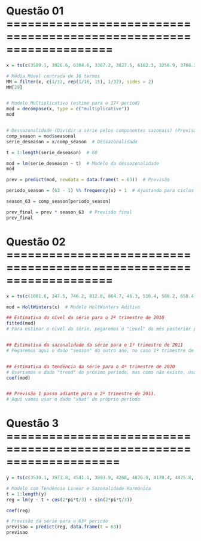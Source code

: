 # Questão 01 ===================================================================

```r
x = ts(c(3509.1, 3926.6, 6304.6, 3367.2, 3827.5, 6182.3, 3256.9, 3706.3, 5999.5, 3178.8, 3501.9, 5759.3, 3029.4, 3400.5, 5613.2, 2871.8, 3246.3, 5367.1, 2775.9, 3130.6, 5192.3, 2688.1, 2991.5, 4985.5, 2541.8, 2897.8, 4771, 2439.7, 2767.9, 4561.7, 2360.1, 2686.3, 4385.4, 2256, 2533.7, 4163.2, 2161.4, 2393.7, 3948.6, 2081.2, 2303.6, 3753.2, 1987.4, 2147.8, 3580.3, 1798.2, 2067.1, 3348.9, 1731, 2009, 3232.8, 1631.7, 1857.9, 3006.5, 1519.6, 1713.8, 2764.5, 1379.8, 1604.8, 2575.7), start = 1, frequency = 3)

# Média Móvel centrada de 16 termos
MM = filter(x, c(1/32, rep(1/16, 15), 1/32), sides = 2)
MM[29]


# Modelo Multiplicativo (estime para o 17º períod)
mod = decompose(x, type = c("multiplicative"))
mod


# Dessazonalidade (Dividir a série pelos componentes sazonais) (Previsão da série para o 63º período)
comp_season = mod$seasonal
serie_deseason = x/comp_season  # Dessazonalidade

t = 1:length(serie_deseason)  # 60

mod = lm(serie_deseason ~ t)  # Modelo da dessazonalidade
mod

prev = predict(mod, newdata = data.frame(t = 63))  # Previsão

periodo_season = (63 - 1) %% frequency(x) + 1  # Ajustando para ciclos sazonais

season_63 = comp_season[periodo_season] 

prev_final = prev * season_63  # Previsão final
prev_final

```

# Questão 02 ===================================================================

```r
x = ts(c(1081.6, 247.5, 746.2, 812.8, 864.7, 46.3, 516.4, 586.2, 658.4, -139.3, 340.2, 433.8, 535.3, -259.4, 211.1, 281.1, 315.8, -471.2, 32.4, 94.3, 176.4, -631, -185.8, -128.3, -53.8, -890.2, -422.7, -384.3, -324.7, -1148.5, -664.9, -597.7, -528.8, -1310.5, -762.2, -689.6, -661.3, -1489.2, -1020.2, -932.5, -824.7, -1611.6, -1139.7, -1000.2, -932, -1732.1, -1243.4, -1135.7, -1027.1, -1850.1, -1415.4, -1370.2), start = 2008, frequency = 4)

mod = HoltWinters(x)  # Modelo HoltWinters Aditivo

## Estimativa do nível da série para o 2º trimestre de 2010
fitted(mod)
# Para estimar o nível da série, pegaremos o "Level" do mês posterior pedido


## Estimativa da sazonalidade da série para o 1º trimestre de 2011
# Pegaremos aqui o dado "season" do outro ano, no caso 1º trimestre de 2012


## Estimativa da tendência da série para o 4º trimestre de 2020
# Usariamos o dado "trend" do próximo período, mas como não existe, usaremos o dado "b" do coef
coef(mod)


## Previsão 1 passo adiante para o 2º trimestre de 2013.
# Aqui vamos usar o dado "xhat" do próprio período
```

# Questão 3 ====================================================================

```r
y = ts(c(3530.1, 3971.8, 4541.1, 3893.9, 4268, 4876.9, 4170.4, 4475.8, 5058.6, 4349.5, 4621.4, 5205.4, 4434.9, 4688.4, 5354.5, 4665.4, 5012.7, 5495.6, 4778.8, 5117.7, 5534.2, 4827.3, 5102.5, 5613.1, 4842.9, 5174.7, 5691.7, 4957.2, 5221.9, 5747.6, 5031.3, 5287, 5817.8, 5092.7, 5436.1, 5922.1, 5230.3, 5542.4, 6096.7, 5436.8, 5727.3, 6211.6, 5466, 5794.6, 6298.6, 5647.2, 6004.8, 6491.2, 5785.2, 6123, 6623.2, 5900.9, 6317, 6693.3, 6081.3, 6426.6, 6770.3, 6116.7, 6538.5, 6836.2), start = 1, frequency = 3)

# Modelo com Tendência Linear e Sazonalidade Harmônica
t = 1:length(y)
reg = lm(y ~ t + cos(2*pi*t/3) + sin(2*pi*t/3))

coef(reg)

# Previsão da série para o 63º periodo
previsao = predict(reg, data.frame(t = 63))
previsao
```












